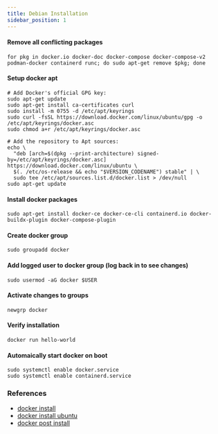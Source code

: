 ```yaml
---
title: Debian Installation
sidebar_position: 1
---
```


#### Remove all conflicting packages

```
for pkg in docker.io docker-doc docker-compose docker-compose-v2 podman-docker containerd runc; do sudo apt-get remove $pkg; done
```

#### Setup docker apt

```
# Add Docker's official GPG key:
sudo apt-get update
sudo apt-get install ca-certificates curl
sudo install -m 0755 -d /etc/apt/keyrings
sudo curl -fsSL https://download.docker.com/linux/ubuntu/gpg -o /etc/apt/keyrings/docker.asc
sudo chmod a+r /etc/apt/keyrings/docker.asc

# Add the repository to Apt sources:
echo \
  "deb [arch=$(dpkg --print-architecture) signed-by=/etc/apt/keyrings/docker.asc] https://download.docker.com/linux/ubuntu \
  $(. /etc/os-release && echo "$VERSION_CODENAME") stable" | \
  sudo tee /etc/apt/sources.list.d/docker.list > /dev/null
sudo apt-get update
```

#### Install docker packages

```
sudo apt-get install docker-ce docker-ce-cli containerd.io docker-buildx-plugin docker-compose-plugin
```

#### Create docker group

```
sudo groupadd docker
```

#### Add logged user to docker group (log back in to see changes)

```
sudo usermod -aG docker $USER
```

#### Activate changes to groups

```
newgrp docker
```

#### Verify installation

```
docker run hello-world
```

#### Automaically start docker on boot

```
sudo systemctl enable docker.service
sudo systemctl enable containerd.service
```

### References

- [docker install](https://docs.docker.com/engine/install/)
- [docker install ubuntu](https://docs.docker.com/engine/install/ubuntu/)
- [docker post install](https://docs.docker.com/engine/install/linux-postinstall/)